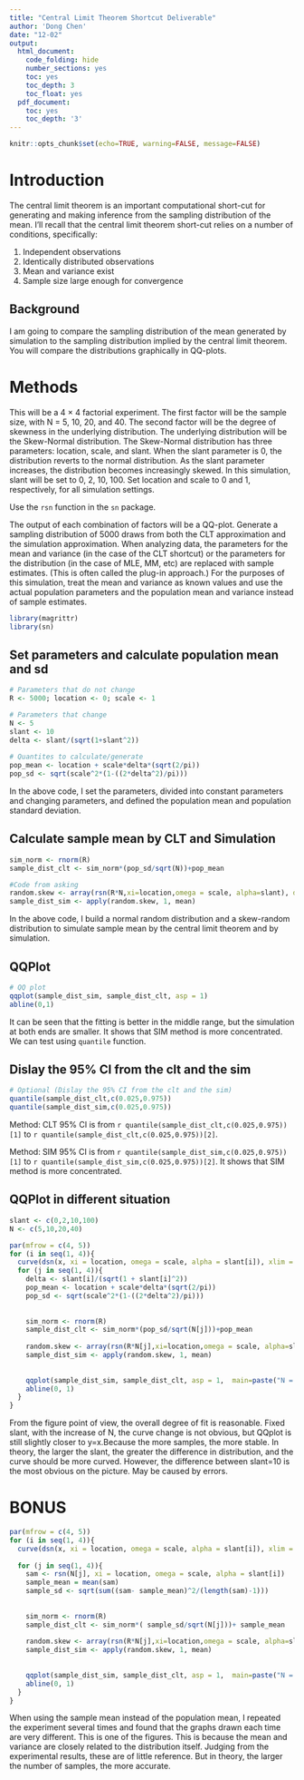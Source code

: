 ```yaml
---
title: "Central Limit Theorem Shortcut Deliverable"
author: 'Dong Chen'
date: "12-02"
output:
  html_document:
    code_folding: hide
    number_sections: yes
    toc: yes
    toc_depth: 3
    toc_float: yes
  pdf_document:
    toc: yes
    toc_depth: '3'
---
```


```r
knitr::opts_chunk$set(echo=TRUE, warning=FALSE, message=FALSE)
```

# Introduction

The central limit theorem is an important computational short-cut for generating and making inference from the sampling distribution of the mean. I’ll recall that the central limit theorem short-cut relies on a number of conditions, specifically:

1.  Independent observations
2.  Identically distributed observations
3.  Mean and variance exist
4.  Sample size large enough for convergence

## Background

I am going to compare the sampling distribution of the mean generated by simulation to the sampling distribution implied by the central limit theorem. You will compare the distributions graphically in QQ-plots.
 
# Methods

This will be a 4 × 4 factorial experiment. The first factor will be the sample size, with N = 5, 10, 20, and 40. The second factor will be the degree of skewness in the underlying distribution. The underlying distribution will be the Skew-Normal distribution. The Skew-Normal distribution has three parameters: location, scale, and slant. When the slant parameter is 0, the distribution reverts to the normal distribution. As the slant parameter increases, the distribution becomes increasingly skewed. In this simulation, slant will be set to 0, 2, 10, 100. Set location and scale to 0 and 1, respectively, for all simulation settings.

Use the `rsn` function in the `sn` package.

The output of each combination of factors will be a QQ-plot. Generate a sampling distribution of 5000 draws from both the CLT approximation and the simulation approximation. When analyzing data, the parameters for the mean and variance (in the case of the CLT shortcut) or the parameters for the distribution (in the case of MLE, MM, etc) are replaced with sample estimates. (This is often called the plug-in approach.) For the purposes of this simulation, treat the mean and variance as known values and use the actual population parameters and the population mean and variance instead of sample estimates.

```r
library(magrittr)
library(sn)
```

## Set parameters and calculate population mean and sd

```r
# Parameters that do not change
R <- 5000; location <- 0; scale <- 1

# Parameters that change
N <- 5
slant <- 10
delta <- slant/(sqrt(1+slant^2))
                  
# Quantites to calculate/generate
pop_mean <- location + scale*delta*(sqrt(2/pi))
pop_sd <- sqrt(scale^2*(1-((2*delta^2)/pi)))
```

In the above code, I set the parameters, divided into constant parameters and changing parameters, and defined the population mean and population standard deviation.

## Calculate sample mean by CLT and Simulation

```r
sim_norm <- rnorm(R)
sample_dist_clt <- sim_norm*(pop_sd/sqrt(N))+pop_mean

#Code from asking
random.skew <- array(rsn(R*N,xi=location,omega = scale, alpha=slant), dim = c(R,N))
sample_dist_sim <- apply(random.skew, 1, mean)
```

In the above code, I build a normal random distribution and a skew-random distribution to simulate sample mean by the central limit theorem and by simulation.

## QQPlot

```r
# QQ plot
qqplot(sample_dist_sim, sample_dist_clt, asp = 1)
abline(0,1)
```

It can be seen that the fitting is better in the middle range, but the simulation at both ends are smaller. It shows that SIM method is more concentrated. We can test using `quantile` function.

## Dislay the 95% CI from the clt and the sim

```r
# Optional (Dislay the 95% CI from the clt and the sim)
quantile(sample_dist_clt,c(0.025,0.975))
quantile(sample_dist_sim,c(0.025,0.975))
```

Method: CLT 95% CI is from `r quantile(sample_dist_clt,c(0.025,0.975))[1]` to `r quantile(sample_dist_clt,c(0.025,0.975))[2]`.

Method: SIM 95% CI is from `r quantile(sample_dist_sim,c(0.025,0.975))[1]` to `r quantile(sample_dist_sim,c(0.025,0.975))[2]`. It shows that SIM method is more concentrated.


## QQPlot in different situation

```r
slant <- c(0,2,10,100)
N <- c(5,10,20,40)

par(mfrow = c(4, 5))
for (i in seq(1, 4)){
  curve(dsn(x, xi = location, omega = scale, alpha = slant[i]), xlim = c(-5, 6), ylim = c(), main = "Distribution", ylab = paste("slant = ", slant[i]), xlab = "")
  for (j in seq(1, 4)){
    delta <- slant[i]/(sqrt(1 + slant[i]^2))
    pop_mean <- location + scale*delta*(sqrt(2/pi))
    pop_sd <- sqrt(scale^2*(1-((2*delta^2)/pi)))
    
    
    sim_norm <- rnorm(R)
    sample_dist_clt <- sim_norm*(pop_sd/sqrt(N[j]))+pop_mean
    
    random.skew <- array(rsn(R*N[j],xi=location,omega = scale, alpha=slant[i]), dim = c(R,N[j]))
    sample_dist_sim <- apply(random.skew, 1, mean)
    
    
    qqplot(sample_dist_sim, sample_dist_clt, asp = 1,  main=paste("N = ", N[j]))
    abline(0, 1)
  }
}
```

From the figure point of view, the overall degree of fit is reasonable. Fixed slant, with the increase of N, the curve change is not obvious, but QQplot is still slightly closer to y=x.Because the more samples, the more stable. In theory, the larger the slant, the greater the difference in distribution, and the curve should be more curved. However, the difference between slant=10 is the most obvious on the picture. May be caused by errors.

# BONUS

```r
par(mfrow = c(4, 5))
for (i in seq(1, 4)){
  curve(dsn(x, xi = location, omega = scale, alpha = slant[i]), xlim = c(-5, 6), ylim = c(), main = "Distribution", ylab = paste("slant = ", slant[i]), xlab = "")
  
  for (j in seq(1, 4)){
    sam <- rsn(N[j], xi = location, omega = scale, alpha = slant[i])
    sample_mean = mean(sam)
    sample_sd <- sqrt(sum((sam- sample_mean)^2/(length(sam)-1)))
    
    
    sim_norm <- rnorm(R)
    sample_dist_clt <- sim_norm*( sample_sd/sqrt(N[j]))+ sample_mean
    
    random.skew <- array(rsn(R*N[j],xi=location,omega = scale, alpha=slant[i]), dim = c(R,N[j]))
    sample_dist_sim <- apply(random.skew, 1, mean)
    
    
    qqplot(sample_dist_sim, sample_dist_clt, asp = 1,  main=paste("N = ", N[j]))
    abline(0, 1)
  }
}
```

When using the sample mean instead of the population mean, I repeated the experiment several times and found that the graphs drawn each time are very different. This is one of the figures. This is because the mean and variance are closely related to the distribution itself. Judging from the experimental results, these are of little reference. But in theory, the larger the number of samples, the more accurate.

